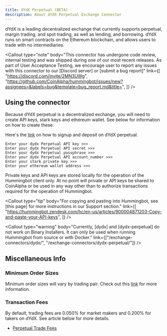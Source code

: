 ```yaml
---
title: dYdX Perpetual (BETA)
description: About dYdX Perpetual Exchange Connector
---
```



dYdX is a leading decentralized exchange that currently supports perpetual, margin trading, and spot trading, as well as lending, and borrowing. dYdX runs on smart contracts on the Ethereum blockchain, and allows users to trade with no intermediaries.

<Callout
  type="note"
  body="This connector has undergone code review, internal testing and was shipped during one of our most recent releases. As part of User Acceptance Testing, we encourage user to report any issues with this connector to our [Discord server] or [submit a bug report]"
  link={[
    "https://discord.com/invite/2MN3UWg",
    "https://github.com/CoinAlpha/hummingbot/issues/new?assignees=&labels=bug&template=bug_report.md&title=",
  ]}
/>

## Using the connector

Because dYdX perpetual is a decentralized exchange, you will need to create API keys, stark keys and ethereum wallet. See below for information on how to create these:

Here's the [link](https://help.dydx.exchange/en/articles/5108497-how-to-deposit-usdc-or-any-erc-20-token-into-your-l2-perpetual-account?utm_content=article_5108497) on how to signup and deposit on dYdX perpetual.

```
Enter your dydx Perpetual API key >>>
Enter your dydx Perpetual API secret >>>
Enter your dydx Perpetual passphrase >>>
Enter your dydx Perpetual API account_number >>>
Enter your stark private key >>>
Enter your ethereum wallet address >>>
```

Private keys and API keys are stored locally for the operation of the Hummingbot client only. At no point will private or API keys be shared to CoinAlpha or be used in any way other than to authorize transactions required for the operation of Hummingbot.

<Callout
  type="tip"
  body="For copying and pasting into Hummingbot, see [this page] for more instructions in our Support section."
  link={[
    "https://hummingbot.zendesk.com/hc/en-us/articles/900004871203-Copy-and-paste-your-API-keys",
  ]}
/>

<Callout
  type="warning"
  body="Currently, [dydx] and [dydx-perpetual] do not work on Binary Installers. It can only be used when running Hummingbot from source or with Docker."
  link={["/exchange-connectors/dydx/", "/exchange-connectors/dydx-perpetual/"]}
/>

## Miscellaneous Info

### Minimum Order Sizes

Minimum order sizes will vary by trading pair. Check out this [link](https://help.dydx.exchange/en/articles/4798055-what-is-the-minimum-order-size-on-perpetuals) for more information.

### Transaction Fees

By default, trading fees are 0.050% for market makers and 0.200% for takers on dYdX. See article below for more details.

- [Perpetual Trade Fees](https://help.dydx.exchange/en/articles/4798040-perpetual-trade-fees)
